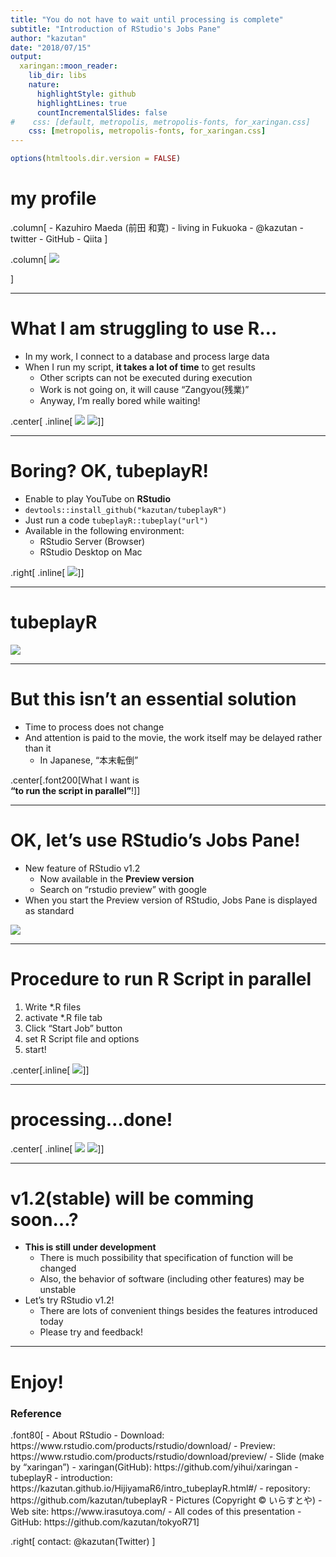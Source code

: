 ```yaml
---
title: "You do not have to wait until processing is complete"
subtitle: "Introduction of RStudio's Jobs Pane"
author: "kazutan"
date: "2018/07/15"
output:
  xaringan::moon_reader:
    lib_dir: libs
    nature:
      highlightStyle: github
      highlightLines: true
      countIncrementalSlides: false
#    css: [default, metropolis, metropolis-fonts, for_xaringan.css]
    css: [metropolis, metropolis-fonts, for_xaringan.css]
---
```


```r
options(htmltools.dir.version = FALSE)
```

# my profile

.column[
- Kazuhiro Maeda  
(前田 和寛)
- living in Fukuoka
- @kazutan
    - twitter
    - GitHub
    - Qiita
]

.column[
![](pics/user.png)

]


---

# What I am struggling to use R...

- In my work, I connect to a database and process large data
- When I run my script, **it takes a lot of time** to get results
  - Other scripts can not be executed during execution
  - Work is not going on, it will cause "Zangyou(残業)"
  - Anyway, I'm really bored while waiting!

.center[
.inline[
![](pics/zangyou.png)
![](pics/boring.png)
]
]

---

# Boring? OK, tubeplayR!

- Enable to play YouTube on **RStudio**
- `devtools::install_github("kazutan/tubeplayR")`
- Just run a code `tubeplayR::tubeplay("url")`
- Available in the following environment:
    - RStudio Server (Browser)
    - RStudio Desktop on Mac

.right[
.inline[
![](pics/video_frame.png)
]
]

---

# tubeplayR

![](pics/tubeplayR.png)

---

# But this isn't an essential solution

- Time to process does not change
- And attention is paid to the movie, the work itself may be delayed rather than it
  - In Japanese, "本末転倒"

.center[.font200[What I want is<br/> **"to run the script in parallel"**!]]

---

# OK, let's use RStudio's Jobs Pane!

- New feature of RStudio v1.2
  - Now available in the **Preview version**
  - Search on "rstudio preview" with google
- When you start the Preview version of RStudio, Jobs Pane is displayed as standard

![](pics/jobs_pane0.png)


---

# Procedure to run R Script in parallel

1. Write *.R files
2. activate *.R file tab
2. Click "Start Job" button
3. set R Script file and options
4. start!

.center[.inline[
![](pics/job_setting.png)
]
]


---

# processing...done!

.center[
.inline[
![](pics/job_processing_stan.png)
![](pics/job_processing.png)
]
]

---

# v1.2(stable) will be comming soon...?

- **This is still under development**
  - There is much possibility that specification of function will be changed
  - Also, the behavior of software (including other features) may be unstable
- Let's try RStudio v1.2!
  - There are lots of convenient things besides the features introduced today
  - Please try and feedback!

---

# Enjoy!

### Reference

.font80[
- About RStudio
  - Download: https://www.rstudio.com/products/rstudio/download/
  - Preview: https://www.rstudio.com/products/rstudio/download/preview/
- Slide (make by "xaringan")
  - xaringan(GitHub): https://github.com/yihui/xaringan
- tubeplayR
  - introduction: https://kazutan.github.io/HijiyamaR6/intro_tubeplayR.html#/
  - repository: https://github.com/kazutan/tubeplayR
- Pictures (Copyright © いらすとや)
  - Web site: https://www.irasutoya.com/
- All codes of this presentation
  - GitHub: https://github.com/kazutan/tokyoR71
]

.right[
contact: @kazutan(Twitter)
]


